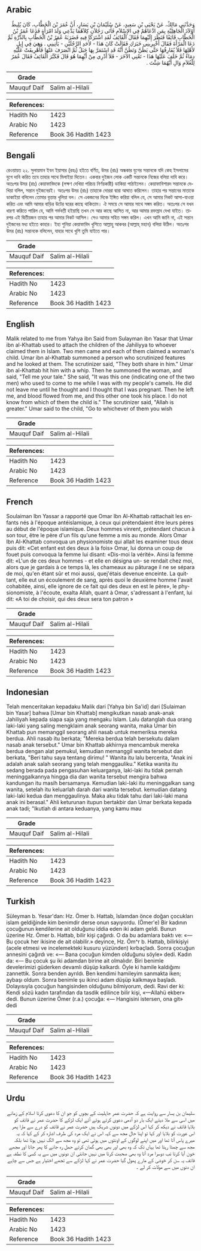 ## Arabic


<div dir="rtl" lang="ar" style={{fontSize:'larger',backgroundColor:'#f8f9fa',padding:20}}>
وَحَدَّثَنِي مَالِكٌ، عَنْ يَحْيَى بْنِ سَعِيدٍ، عَنْ سُلَيْمَانَ بْنِ يَسَارٍ، أَنَّ عُمَرَ بْنَ الْخَطَّابِ، كَانَ يُلِيطُ أَوْلاَدَ الْجَاهِلِيَّةِ بِمَنِ ادَّعَاهُمْ فِي الإِسْلاَمِ فَأَتَى رَجُلاَنِ كِلاَهُمَا يَدَّعِي وَلَدَ امْرَأَةٍ فَدَعَا عُمَرُ بْنُ الْخَطَّابِ قَائِفًا فَنَظَرَ إِلَيْهِمَا فَقَالَ الْقَائِفُ لَقَدِ اشْتَرَكَا فِيهِ فَضَرَبَهُ عُمَرُ بْنُ الْخَطَّابِ بِالدِّرَّةِ ثُمَّ دَعَا الْمَرْأَةَ فَقَالَ أَخْبِرِينِي خَبَرَكِ فَقَالَتْ كَانَ هَذَا - لأَحَدِ الرَّجُلَيْنِ - يَأْتِينِي ‏.‏ وَهِيَ فِي إِبِلٍ لأَهْلِهَا فَلاَ يُفَارِقُهَا حَتَّى يَظُنَّ وَتَظُنَّ أَنَّهُ قَدِ اسْتَمَرَّ بِهَا حَبَلٌ ثُمَّ انْصَرَفَ عَنْهَا فَأُهْرِيقَتْ عَلَيْهِ دِمَاءٌ ثُمَّ خَلَفَ عَلَيْهَا هَذَا - تَعْنِي الآخَرَ - فَلاَ أَدْرِي مِنْ أَيِّهِمَا هُوَ قَالَ فَكَبَّرَ الْقَائِفُ فَقَالَ عُمَرُ لِلْغُلاَمِ وَالِ أَيَّهُمَا شِئْتَ ‏.‏
</div>
<div style={{backgroundColor:'#f8f9fa',padding:20, marginBottom: 10}}><table> <thead> <tr> <th>Grade</th> <th></th> </tr> </thead> <tbody> <tr><td>Mauquf Daif</td><td>Salim al-Hilali</td></tr></tbody></table><table> <thead> <tr> <th>References:</th> <th></th> </tr> </thead> <tbody><tr><td>Hadith No</td><td>1423</td></tr><tr><td>Arabic No</td><td>1423</td></tr><tr><td>Reference</td><td>Book 36 Hadith 1423</td></tr></tbody></table></div>

## Bengali


<div dir="ltr" lang="bn" style={{fontSize:'larger',backgroundColor:'#f8f9fa',padding:20}}>
রেওয়ায়ত ২২. সুলায়মান ইবন ইয়াসার (রহঃ) হইতে বর্ণিত, উমর (রাঃ) অন্ধকার যুগের সন্তানকে যদি কেহ ইসলামের যুগে দাবি করিত তবে তাহার সাথে মিলাইয়া দিতেন। একবার দুইজন লোক একটি সন্তানকে নিজের বলিয়া দাবি করে। অতঃপর উমর (রাঃ) কেয়াফাবিদকে (লক্ষণ দেখিয়া পরিচয় নির্ণয়কারী) ডাকিয়া পাঠাইলেন। কেয়াফাবিশারদ সন্তানকে দেখিয়া বলিল, সন্তান দুইজনেরই। অতঃপর উমর (রাঃ) তাহাকে দোররা দ্বারা আঘাত করিলেন। তাহার পর সন্তানের মাতাকে ডাকাইয়া বলিলেন তোমার বৃত্তান্ত খুলিয়া বল। সে একজনের দিকে ইঙ্গিত করিয়া বলিল যে, সে আমার নিকট আসা-যাওয়া করিত এবং আমি আমার বাড়ির উটের ঘরের কাছে থাকিতাম। ঐ সময়ে সে আমার সাথে সঙ্গম করিত। অতঃপর সে যখন ধারণা করিতে পারিল যে, আমি গর্ভবতী হইয়াছি তখন সে আর কাছে আসিত না, আর আমার রক্তস্রাব দেখা যাইত। তারপর এই দ্বিতীয়জন তাহার পর আমার নিকট আসিল। সেও আমার সহিত সঙ্গম করিল। এখন আমি জানি না, এই সন্তান দুইজনের মধ্য হইতে কাহার। ইহা শুনিয়া কেয়াফাবিদ খুশিতে আল্লাহু আকবর (আল্লাহ্ মহান) বলিয়া উঠিল। অতঃপর উমর (রাঃ) সন্তানকে বলিলেন, যাহার সাথে খুশি তুমি যাইতে পার।
</div>
<div style={{backgroundColor:'#f8f9fa',padding:20, marginBottom: 10}}><table> <thead> <tr> <th>Grade</th> <th></th> </tr> </thead> <tbody> <tr><td>Mauquf Daif</td><td>Salim al-Hilali</td></tr></tbody></table><table> <thead> <tr> <th>References:</th> <th></th> </tr> </thead> <tbody><tr><td>Hadith No</td><td>1423</td></tr><tr><td>Arabic No</td><td>1423</td></tr><tr><td>Reference</td><td>Book 36 Hadith 1423</td></tr></tbody></table></div>

## English


<div dir="ltr" lang="en" style={{fontSize:'larger',backgroundColor:'#f8f9fa',padding:20}}>
Malik related to me from Yahya ibn Said from Sulayman ibn Yasar that Umar ibn al-Khattab used to attach the children of the Jahiliyya to whoever claimed them in Islam. Two men came and each of them claimed a woman's child. Umar ibn al-Khattab summoned a person who scrutinized features and he looked at them. The scrutinizer said, "They both share in him." Umar ibn al-Khattab hit him with a whip. Then he summoned the woman, and said, "Tell me your tale." She said, "It was this one (indicating one of the two men) who used to come to me while I was with my people's camels. He did not leave me until he thought and I thought that I was pregnant. Then he left me, and blood flowed from me, and this other one took his place. I do not know from which of them the child is." The scrutinizer said, "Allah is greater." Umar said to the child, "Go to whichever of them you wish
</div>
<div style={{backgroundColor:'#f8f9fa',padding:20, marginBottom: 10}}><table> <thead> <tr> <th>Grade</th> <th></th> </tr> </thead> <tbody> <tr><td>Mauquf Daif</td><td>Salim al-Hilali</td></tr></tbody></table><table> <thead> <tr> <th>References:</th> <th></th> </tr> </thead> <tbody><tr><td>Hadith No</td><td>1423</td></tr><tr><td>Arabic No</td><td>1423</td></tr><tr><td>Reference</td><td>Book 36 Hadith 1423</td></tr></tbody></table></div>

## French


<div dir="ltr" lang="fr" style={{fontSize:'larger',backgroundColor:'#f8f9fa',padding:20}}>
Soulaiman Ibn Yassar a rapporté que Omar Ibn Al-Khattab rattachait les enfants nés à l'époque antéislamique, à ceux qui prétendaient être leurs pères au début de l'époque islamique. Deux hommes vinrent, prétendant chacun à son tour, être le père d'un fils qu'une femme a mis au monde. Alors Omar Ibn Al-Khattab convoqua un physionomiste qui allait les examiner tous deux puis dit: «Cet enfant est des deux à la fois» Omar, lui donna un coup de fouet puis convoqua la femme lui disant: «Dis-moi la vérité». Ainsi la femme dit: «L'un de ces deux hommes - et elle en désigna un- se rendait chez moi, alors que je gardais à ce temps là, les chameaux au pâturage il ne se sépara de moi, qu'en étant sûr et moi aussi, quej'étais devenue enceinte. La quittant, elle eut un écoulement de sang, après quoi le deuxième homme l'avait cohabitée, ainsi, elle ignore de ce fait qui des deux en est le père», le physionomiste, à l'écoute, exalta Allah, quant à Omar, s'adressant à l'enfant, lui dit: «A toi de choisir, qui des deux sera ton patron »
</div>
<div style={{backgroundColor:'#f8f9fa',padding:20, marginBottom: 10}}><table> <thead> <tr> <th>Grade</th> <th></th> </tr> </thead> <tbody> <tr><td>Mauquf Daif</td><td>Salim al-Hilali</td></tr></tbody></table><table> <thead> <tr> <th>References:</th> <th></th> </tr> </thead> <tbody><tr><td>Hadith No</td><td>1423</td></tr><tr><td>Arabic No</td><td>1423</td></tr><tr><td>Reference</td><td>Book 36 Hadith 1423</td></tr></tbody></table></div>

## Indonesian


<div dir="ltr" lang="id" style={{fontSize:'larger',backgroundColor:'#f8f9fa',padding:20}}>
Telah menceritakan kepadaku Malik dari [Yahya bin Sa'id] dari [Sulaiman bin Yasar] bahwa [Umar bin Khattab] mengikutkan nasab anak-anak Jahiliyah kepada siapa saja yang mengaku Islam. Lalu datanglah dua orang laki-laki yang saling mengklaim anak seorang wanita, maka Umar bin Khattab pun memanggil seorang ahli nasab untuk memeriksa mereka berdua. Ahli nasab itu berkata; "Mereka berdua telah bersekutu dalam nasab anak tersebut." Umar bin Khattab akhirnya mencambuk mereka berdua dengan alat pemukul, kemudian memanggil wanita tersebut dan berkata, "Beri tahu saya tentang dirimu! " Wanita itu lalu bercerita, "Anak ini adalah anak salah seorang yang telah menggauliku." Ketika wanita itu sedang berada pada pengasuhan keluarganya, laki-laki itu tidak pernah meninggalkannya hingga dia dan wanita tersebut mengira bahwa kandungan itu masih bersamanya. Kemudian laki-laki itu meninggalkan sang wanita, setelah itu keluarlah darah dari wanita tersebut. kemudian datang laki-laki kedua dan menggaulinya. Maka aku tidak tahu dari laki-laki mana anak ini berasal." Ahli keturunan itupun bertakbir dan Umar berkata kepada anak tadi; "Ikutlah di antara keduanya, yang kamu mau
</div>
<div style={{backgroundColor:'#f8f9fa',padding:20, marginBottom: 10}}><table> <thead> <tr> <th>Grade</th> <th></th> </tr> </thead> <tbody> <tr><td>Mauquf Daif</td><td>Salim al-Hilali</td></tr></tbody></table><table> <thead> <tr> <th>References:</th> <th></th> </tr> </thead> <tbody><tr><td>Hadith No</td><td>1423</td></tr><tr><td>Arabic No</td><td>1423</td></tr><tr><td>Reference</td><td>Book 36 Hadith 1423</td></tr></tbody></table></div>

## Turkish


<div dir="ltr" lang="tr" style={{fontSize:'larger',backgroundColor:'#f8f9fa',padding:20}}>
Süleyman b. Yesar'dan: Hz. Ömer b. Hattab, îslamdan önce doğan çocukları islam geldiğinde kim benimdir derse onun sayıyordu. (Ömer'e) Bir kadının çocuğunun kendilerine ait olduğunu iddia eden iki adam geldi. Bunun üzerine Hz. Ömer b. Hattab, bilir kişi çağırdı. O da bu adamlara baktı ve: «— Bu çocuk her ikisine de ait olabilir.» deyince, Hz. Öm^r b. Hattab, bilirkişiyi (acele etmesi ve incelemekteki kusuru yüzünden) kırbaçladı. Sonra çocuğun annesini çağırdı ve: «— Bana çocuğun kimden olduğunu söyle» dedi. Kadın da: «— Bu çocuk şu iki adamdan birine ait olmalıdır. Biri benimle develerimizi güderken devamlı düşüp kalkardı. Öyle ki hamile kaldığımı zannettik. Sonra benden ayrıldı. Ben kendimi hamileyim sanmakta iken; aybaşı oldum. Sonra benimle şu ikinci adam düşüp kalkmaya başladı. Dolayısıyla çocuğun hangisinden oldu­ğunu bilmiyorum, dedi. Ravi der ki: Kendi sözü kadın tarafından da tasdik edilince bilir kişi, «—Allahü ekber» dedi. Bunun üzerine Ömer (r.a.) çocuğa: «— Hangisini istersen, ona git» dedi
</div>
<div style={{backgroundColor:'#f8f9fa',padding:20, marginBottom: 10}}><table> <thead> <tr> <th>Grade</th> <th></th> </tr> </thead> <tbody> <tr><td>Mauquf Daif</td><td>Salim al-Hilali</td></tr></tbody></table><table> <thead> <tr> <th>References:</th> <th></th> </tr> </thead> <tbody><tr><td>Hadith No</td><td>1423</td></tr><tr><td>Arabic No</td><td>1423</td></tr><tr><td>Reference</td><td>Book 36 Hadith 1423</td></tr></tbody></table></div>

## Urdu


<div dir="rtl" lang="ur" style={{fontSize:'larger',backgroundColor:'#f8f9fa',padding:20}}>
سلیمان بن یسار سے روایت ہے کہ حضرت عمر جاہلیت کے بچوں کو جو ان کا دعوی کرتا اسلام کے زمانے میں اسی سے ملا دیتے ایک بار دو آدمی دعوی کرتے ہوئے آئے ایک لڑکے کا حضرت عمر نے قائف کو بلایا قائف نے دیکھ کر کہا اس لڑکے میں دونوں شریک ہیں حضرت عمر نے قائف کو درے سے مارا پھر اس عورت کو بلایا اور کہا تو اپنا حال مجھ سے کہہ اس نے ایک مرد کی طرف اشارہ کر کے کہا کہ یہ میرے پاس آتا تھا اور میں اپنے لوگوں کے اونٹوں میں ہوتی تھی تو وہ مجھ سے الگ نہیں ہوتا تھا بلکہ مجھ سے چمٹا رہتا تھا یہاں تک کہ وہ بھی اور بھی بھی گمان کرتے حمل رہ جانے کا پھر جاتا اور مجھے خون آیا کرتا تب دوسرا مرد آتا وہ بھی صحبت کرتا میں نہیں جانتی ان دونوں میں سے یہ کسی کا نطفہ ہے قائف یہ سن کر خوشی کے مارے پھول گیا حضرت عمر نے کہا لڑکے سے تجھے اختیار ہے جس سے چاہے ان دنوں میں سے مولات کر لے ۔
</div>
<div style={{backgroundColor:'#f8f9fa',padding:20, marginBottom: 10}}><table> <thead> <tr> <th>Grade</th> <th></th> </tr> </thead> <tbody> <tr><td>Mauquf Daif</td><td>Salim al-Hilali</td></tr></tbody></table><table> <thead> <tr> <th>References:</th> <th></th> </tr> </thead> <tbody><tr><td>Hadith No</td><td>1423</td></tr><tr><td>Arabic No</td><td>1423</td></tr><tr><td>Reference</td><td>Book 36 Hadith 1423</td></tr></tbody></table></div>